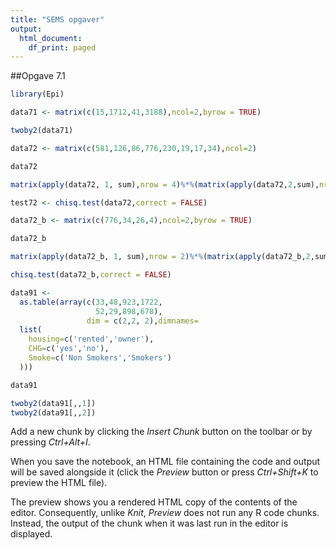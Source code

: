 ```yaml
---
title: "SEMS opgaver"
output:
  html_document:
    df_print: paged
---
```

##Opgave 7.1

```r
library(Epi)

data71 <- matrix(c(15,1712,41,3188),ncol=2,byrow = TRUE)

twoby2(data71)
```

```r

data72 <- matrix(c(581,126,86,776,230,19,17,34),ncol=2)

data72

matrix(apply(data72, 1, sum),nrow = 4)%*%(matrix(apply(data72,2,sum),nrow = 1))/sum(data72)

test72 <- chisq.test(data72,correct = FALSE)

data72_b <- matrix(c(776,34,26,4),ncol=2,byrow = TRUE)

data72_b

matrix(apply(data72_b, 1, sum),nrow = 2)%*%(matrix(apply(data72_b,2,sum),nrow = 1))/sum(data72_b)

chisq.test(data72_b,correct = FALSE)

```

```r

data91 <-
  as.table(array(c(33,48,923,1722,
                   52,29,898,678),
                 dim = c(2,2, 2),dimnames=
  list(
    housing=c('rented','owner'),
    CHG=c('yes','no'),
    Smoke=c('Non Smokers','Smokers')
  )))

data91

twoby2(data91[,,1])
twoby2(data91[,,2])
```



Add a new chunk by clicking the *Insert Chunk* button on the toolbar or by pressing *Ctrl+Alt+I*.

When you save the notebook, an HTML file containing the code and output will be saved alongside it (click the *Preview* button or press *Ctrl+Shift+K* to preview the HTML file).

The preview shows you a rendered HTML copy of the contents of the editor. Consequently, unlike *Knit*, *Preview* does not run any R code chunks. Instead, the output of the chunk when it was last run in the editor is displayed.
